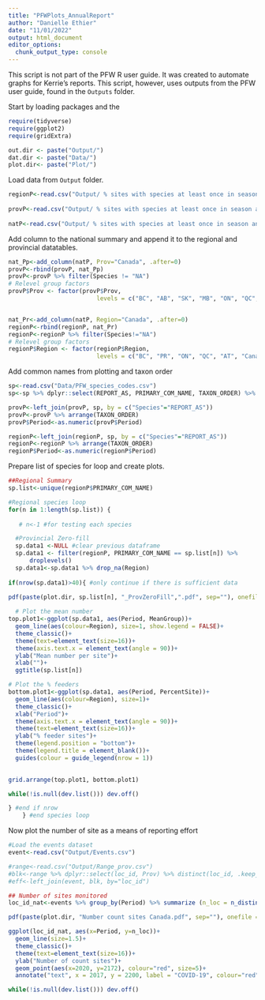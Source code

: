 ```yaml
---
title: "PFWPlots_AnnualReport"
author: "Danielle Ethier"
date: "11/01/2022"
output: html_document
editor_options: 
  chunk_output_type: console
---
```


This script is not part of the PFW R user guide. It was created to automate graphs for Kerrie's reports. This script, however, uses outputs from the PFW user guide, found in the `Outputs` folder. 

Start by loading packages and the 
```r

require(tidyverse)
require(ggplot2)
require(gridExtra)

out.dir <- paste("Output/")
dat.dir <- paste("Data/")
plot.dir<- paste("Plot/")

```

Load data from `Output` folder. 
```r

regionP<-read.csv("Output/ % sites with species at least once in season and mean group size_region.csv")
  
provP<-read.csv("Output/ % sites with species at least once in season and mean group size_prov.csv")
  
natP<-read.csv("Output/ % sites with species at least once in season and mean group size_nat.csv")


```

Add column to the national summary and append it to the regional and provincial datatables.
```r

nat_Pp<-add_column(natP, Prov="Canada", .after=0)
provP<-rbind(provP, nat_Pp)
provP<-provP %>% filter(Species != "NA")
# Relevel group factors 
provP$Prov <- factor(provP$Prov,                 
                         levels = c("BC", "AB", "SK", "MB", "ON", "QC", "NB", "NS", "PE", "NL", "North", "Canada"))


nat_Pr<-add_column(natP, Region="Canada", .after=0)
regionP<-rbind(regionP, nat_Pr)
regionP<-regionP %>% filter(Species!="NA")
# Relevel group factors 
regionP$Region <- factor(regionP$Region,                 
                         levels = c("BC", "PR", "ON", "QC", "AT", "Canada"))


```

Add common names from plotting and taxon order

```r

sp<-read.csv("Data/PFW_species_codes.csv")
sp<-sp %>% dplyr::select(REPORT_AS, PRIMARY_COM_NAME, TAXON_ORDER) %>% distinct(REPORT_AS, .keep_all=TRUE)

provP<-left_join(provP, sp, by = c("Species"="REPORT_AS"))
provP<-provP %>% arrange(TAXON_ORDER)
provP$Period<-as.numeric(provP$Period)

regionP<-left_join(regionP, sp, by = c("Species"="REPORT_AS"))
regionP<-regionP %>% arrange(TAXON_ORDER)
regionP$Period<-as.numeric(regionP$Period)


```

Prepare list of species for loop and create plots. 

```r

##Regional Summary
sp.list<-unique(regionP$PRIMARY_COM_NAME)

#Regional species loop 
for(n in 1:length(sp.list)) {
  
   # n<-1 #for testing each species

  #Provincial Zero-fill  
  sp.data1 <-NULL #clear previous dataframe
  sp.data1 <- filter(regionP, PRIMARY_COM_NAME == sp.list[n]) %>%
      droplevels()
  sp.data1<-sp.data1 %>% drop_na(Region)
  
if(nrow(sp.data1)>40){ #only continue if there is sufficient data
  
pdf(paste(plot.dir, sp.list[n], "_ProvZeroFill",".pdf", sep=""), onefile = TRUE, height = 10, width = 8, paper = "letter")

  # Plot the mean number
top.plot1<-ggplot(sp.data1, aes(Period, MeanGroup))+
  geom_line(aes(colour=Region), size=1, show.legend = FALSE)+
  theme_classic()+
  theme(text=element_text(size=16))+
  theme(axis.text.x = element_text(angle = 90))+
  ylab("Mean number per site")+
  xlab("")+
  ggtitle(sp.list[n]) 

# Plot the % feeders 
bottom.plot1<-ggplot(sp.data1, aes(Period, PercentSite))+
  geom_line(aes(colour=Region), size=1)+
  theme_classic()+
  xlab("Period")+
  theme(axis.text.x = element_text(angle = 90))+
  theme(text=element_text(size=16))+
  ylab("% feeder sites")+
  theme(legend.position = "bottom")+
  theme(legend.title = element_blank())+
  guides(colour = guide_legend(nrow = 1))
 

grid.arrange(top.plot1, bottom.plot1)

while(!is.null(dev.list())) dev.off()

} #end if nrow
    } #end species loop
```

Now plot the number of site as a means of reporting effort

```r

#Load the events dataset
event<-read.csv("Output/Events.csv")

#range<-read.csv("Output/Range_prov.csv")
#blk<-range %>% dplyr::select(loc_id, Prov) %>% distinct(loc_id, .keep_all = TRUE)
#eff<-left_join(event, blk, by="loc_id")

## Number of sites monitored
loc_id_nat<-events %>% group_by(Period) %>% summarize (n_loc = n_distinct(loc_id)) %>% drop_na()

pdf(paste(plot.dir, "Number count sites Canada.pdf", sep=""), onefile = TRUE)

ggplot(loc_id_nat, aes(x=Period, y=n_loc))+
  geom_line(size=1.5)+
  theme_classic()+
  theme(text=element_text(size=16))+
  ylab("Number of count sites")+
  geom_point(aes(x=2020, y=2172), colour="red", size=5)+
  annotate("text", x = 2017, y = 2200, label = "COVID-19", colour="red", size = 5)

while(!is.null(dev.list())) dev.off()

```
